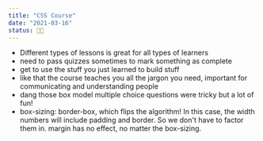 ```yaml
---
title: "CSS Course"
date: "2021-03-16"
status: 👩‍🌾
---
```


- Different types of lessons is great for all types of learners
- need to pass quizzes sometimes to mark something as complete
- get to use the stuff you just learned to build stuff
- like that the course teaches you all the jargon you need, important for communicating and understanding people
- dang those box model multiple choice questions were tricky but a lot of fun!
- box-sizing: border-box, which flips the algorithm! In this case, the width numbers will include padding and border. So we don't have to factor them in. margin has no effect, no matter the box-sizing.
